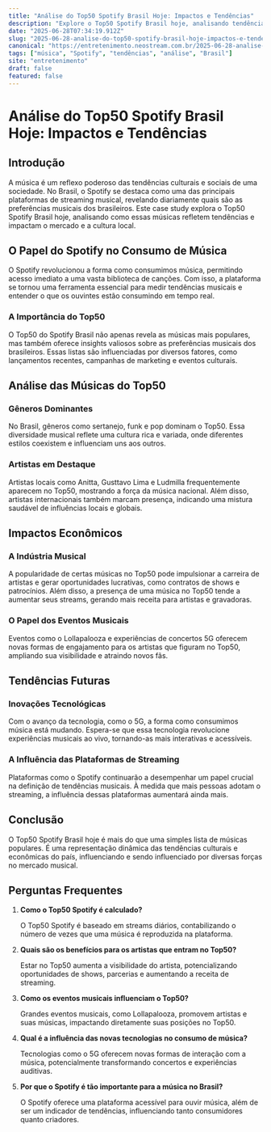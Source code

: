 ```yaml
---
title: "Análise do Top50 Spotify Brasil Hoje: Impactos e Tendências"
description: "Explore o Top50 Spotify Brasil hoje, analisando tendências musicais e seus impactos culturais e econômicos. Entenda como a música influencia o mercado e a sociedade."
date: "2025-06-28T07:34:19.912Z"
slug: "2025-06-28-analise-do-top50-spotify-brasil-hoje-impactos-e-tendencias"
canonical: "https://entretenimento.neostream.com.br/2025-06-28-analise-do-top50-spotify-brasil-hoje-impactos-e-tendencias"
tags: ["música", "Spotify", "tendências", "análise", "Brasil"]
site: "entretenimento"
draft: false
featured: false
---
```


# Análise do Top50 Spotify Brasil Hoje: Impactos e Tendências

## Introdução

A música é um reflexo poderoso das tendências culturais e sociais de uma sociedade. No Brasil, o Spotify se destaca como uma das principais plataformas de streaming musical, revelando diariamente quais são as preferências musicais dos brasileiros. Este case study explora o Top50 Spotify Brasil hoje, analisando como essas músicas refletem tendências e impactam o mercado e a cultura local.

## O Papel do Spotify no Consumo de Música

O Spotify revolucionou a forma como consumimos música, permitindo acesso imediato a uma vasta biblioteca de canções. Com isso, a plataforma se tornou uma ferramenta essencial para medir tendências musicais e entender o que os ouvintes estão consumindo em tempo real.

### A Importância do Top50

O Top50 do Spotify Brasil não apenas revela as músicas mais populares, mas também oferece insights valiosos sobre as preferências musicais dos brasileiros. Essas listas são influenciadas por diversos fatores, como lançamentos recentes, campanhas de marketing e eventos culturais.

## Análise das Músicas do Top50

### Gêneros Dominantes

No Brasil, gêneros como sertanejo, funk e pop dominam o Top50. Essa diversidade musical reflete uma cultura rica e variada, onde diferentes estilos coexistem e influenciam uns aos outros.

### Artistas em Destaque

Artistas locais como Anitta, Gusttavo Lima e Ludmilla frequentemente aparecem no Top50, mostrando a força da música nacional. Além disso, artistas internacionais também marcam presença, indicando uma mistura saudável de influências locais e globais.

## Impactos Econômicos

### A Indústria Musical

A popularidade de certas músicas no Top50 pode impulsionar a carreira de artistas e gerar oportunidades lucrativas, como contratos de shows e patrocínios. Além disso, a presença de uma música no Top50 tende a aumentar seus streams, gerando mais receita para artistas e gravadoras.

### O Papel dos Eventos Musicais

Eventos como o Lollapalooza e experiências de concertos 5G oferecem novas formas de engajamento para os artistas que figuram no Top50, ampliando sua visibilidade e atraindo novos fãs.

## Tendências Futuras

### Inovações Tecnológicas

Com o avanço da tecnologia, como o 5G, a forma como consumimos música está mudando. Espera-se que essa tecnologia revolucione experiências musicais ao vivo, tornando-as mais interativas e acessíveis.

### A Influência das Plataformas de Streaming

Plataformas como o Spotify continuarão a desempenhar um papel crucial na definição de tendências musicais. À medida que mais pessoas adotam o streaming, a influência dessas plataformas aumentará ainda mais.

## Conclusão

O Top50 Spotify Brasil hoje é mais do que uma simples lista de músicas populares. É uma representação dinâmica das tendências culturais e econômicas do país, influenciando e sendo influenciado por diversas forças no mercado musical.

## Perguntas Frequentes

1. **Como o Top50 Spotify é calculado?**

   O Top50 Spotify é baseado em streams diários, contabilizando o número de vezes que uma música é reproduzida na plataforma.

2. **Quais são os benefícios para os artistas que entram no Top50?**

   Estar no Top50 aumenta a visibilidade do artista, potencializando oportunidades de shows, parcerias e aumentando a receita de streaming.

3. **Como os eventos musicais influenciam o Top50?**

   Grandes eventos musicais, como Lollapalooza, promovem artistas e suas músicas, impactando diretamente suas posições no Top50.

4. **Qual é a influência das novas tecnologias no consumo de música?**

   Tecnologias como o 5G oferecem novas formas de interação com a música, potencialmente transformando concertos e experiências auditivas.

5. **Por que o Spotify é tão importante para a música no Brasil?**

   O Spotify oferece uma plataforma acessível para ouvir música, além de ser um indicador de tendências, influenciando tanto consumidores quanto criadores.